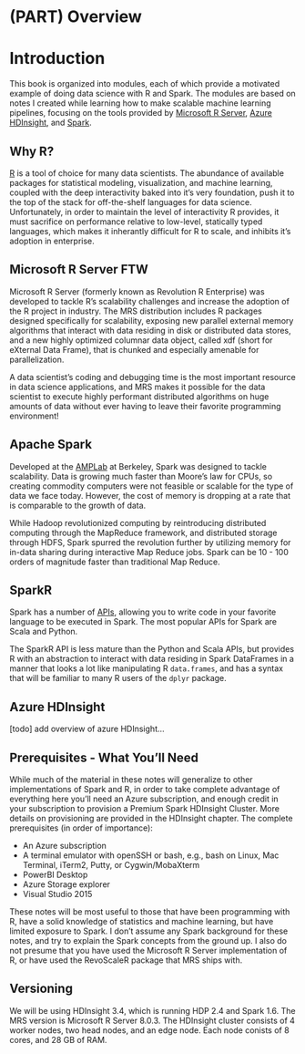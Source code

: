 # (PART) Overview {-}

# Introduction

This book is organized into modules, each of which provide a motivated example of doing data science with R and Spark. The modules are based on notes I created while learning how to make scalable machine learning pipelines, focusing on the tools provided by [Microsoft R Server](https://www.microsoft.com/en-us/server-cloud/products/r-server/), [Azure HDInsight](https://azure.microsoft.com/en-us/documentation/services/hdinsight/), and [Spark](http://spark.apache.org/docs/latest/). 

## Why R?
[R](https://www.r-project.org/) is a tool of choice for many data scientists. The abundance of available packages for statistical modeling, visualization, and machine learning, coupled with the deep interactivity baked into it's very foundation, push it to the top of the stack for off-the-shelf languages for data science. Unfortunately, in order to maintain the level of interactivity R provides, it must sacrifice on performance relative to low-level, statically typed languages, which makes it inherantly difficult for R to scale, and inhibits it's adoption in enterprise. 

## Microsoft R Server FTW
Microsoft R Server (formerly known as Revolution R Enterprise) was developed to tackle R's scalability challenges and increase the adoption of the R project in industry. The MRS distribution includes R packages designed specifically for scalability, exposing new parallel external memory algorithms that interact with data residing in disk or distributed data stores, and a new highly optimized columnar data object, called xdf (short for eXternal Data Frame), that is chunked and especially amenable for parallelization.

A data scientist's coding and debugging time is the most important resource in data science applications, and MRS makes it possible for the data scientist to execute highly performant distributed algorithms on huge amounts of data without ever having to leave their favorite programming environment! 

## Apache Spark
Developed at the [AMPLab](https://amplab.cs.berkeley.edu/) at Berkeley, Spark was designed to tackle scalability. Data is growing much faster than Moore's law for CPUs, so creating commodity computers were not feasible or scalable for the type of data we face today. However, the cost of memory is dropping at a rate that is comparable to the growth of data. 

While Hadoop revolutionized computing by reintroducing distributed computing through the MapReduce framework, and distributed storage through HDFS, Spark spurred the revolution further by utilizing memory for in-data sharing during interactive Map Reduce jobs. Spark can be 10 - 100 orders of magnitude faster than traditional Map Reduce.

## SparkR
Spark has a number of [APIs](http://spark.apache.org/docs/latest/api.html), allowing you to write code in your favorite language to be executed in Spark. The most popular APIs for Spark are Scala and Python. 

The SparkR API is less mature than the Python and Scala APIs, but provides R with an abstraction to interact with data residing in Spark DataFrames in a manner that looks a lot like manipulating R `data.frames`, and has a syntax that will be familiar to many R users of the `dplyr` package.

## Azure HDInsight
[todo] add overview of azure HDInsight...

## Prerequisites - What You'll Need

While much of the material in these notes will generalize to other implementations of Spark and R, in order to take complete advantage of everything here you'll need an Azure subscription, and enough credit in your subscription to provision a Premium Spark HDInsight Cluster. More details on provisioning are provided in the HDInsight chapter. The complete prerequisites (in order of importance): 

* An Azure subscription
* A terminal emulator with openSSH or bash, e.g., bash on Linux, Mac Terminal, iTerm2, Putty, or Cygwin/MobaXterm
* PowerBI Desktop
* Azure Storage explorer
* Visual Studio 2015

These notes will be most useful to those that have been programming with R, have a solid knowledge of statistics and machine learning, but have limited exposure to Spark. I don't assume any Spark background for these notes, and try to explain the Spark concepts from the ground up. I also do not presume that you have used the Microsoft R Server implementation of R, or have used the RevoScaleR package that MRS ships with.


## Versioning

We will be using HDInsight 3.4, which is running HDP 2.4 and Spark 1.6. The MRS version is Microsoft R Server 8.0.3. The HDInsight cluster consists of 4 worker nodes, two head nodes, and an edge node. Each node conists of 8 cores, and 28 GB of RAM.
